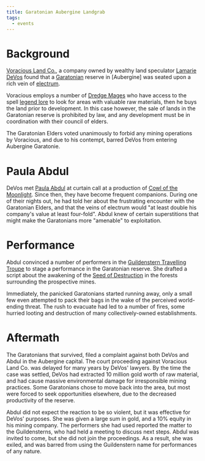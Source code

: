 ```yaml
---
title: Garatonian Aubergine Landgrab
tags:
  - events
---
```


# Background

[Voracious Land Co.](../organizations/voracious-land-co.mdx), a company owned by
wealthy land speculator [Lamarie DeVos](../characters/lamarie-devos.mdx) found
that a [Garatonian](../ethnicities/garatonian.mdx) reserve in \[Aubergine] was
seated upon a rich vein of [electrum](https://en.wikipedia.org/wiki/Electrum).

Voracious employs a number of [Dredge Mages](../misc/dredge-mages.mdx) who have
access to the spell [legend lore](https://dndbeyond.com/spells/legend-lore) to
look for areas with valuable raw materials, then he buys the land prior to
development. In this case however, the sale of lands in the Garatonian reserve
is prohibited by law, and any development must be in coordination with their
council of elders.

The Garatonian Elders voted unanimously to forbid any mining operations by
Voracious, and due to his contempt, barred DeVos from entering Aubergine
Garatonie.

# Paula Abdul

DeVos met [Paula Abdul](../characters/paula-abdul.mdx) at curtain call at a
production of [Cowl of the Moonlight](../misc/cowl-of-the-moonlight.mdx). Since
then, they have become frequent companions. During one of their nights out, he
had told her about the frustrating encounter with the Garatonian Elders, and
that the veins of electrum would "at least double his company's value at least
four-fold". Abdul knew of certain superstitions that might make the Garatonians
more "amenable" to exploitation.

# Performance

Abdul convinced a number of performers in the
[Guildenstern Travelling Troupe](../organizations/guildenstern-travelling-troupe.mdx)
to stage a performance in the Garatonian reserve. She drafted a script about the
awakening of the [Seed of Destruction](../misc/seed-of-destruction.mdx) in the
forests surrounding the prospective mines.

Immediately, the panicked Garatonians started running away, only a small few
even attempted to pack their bags in the wake of the perceived world-ending
threat. The rush to evacuate had led to a number of fires, some hurried looting
and destruction of many collectively-owned establishments.

# Aftermath

The Garatonians that survived, filed a complaint against both DeVos and Abdul in
the Aubergine capital. The court proceeding against Voracious Land Co. was
delayed for many years by DeVos' lawyers. By the time the case was settled,
DeVos had extracted 10 million gold worth of raw material, and had cause massive
environmental damage for irresponsible mining practices. Some Garatonians chose
to move back into the area, but most were forced to seek opportunities
elsewhere, due to the decreased productivity of the reserve.

Abdul did not expect the reaction to be so violent, but it was effective for
DeVos' purposes. She was given a large sum in gold, and a 10% equity in his
mining company. The performers she had used reported the matter to the
Guildensterns, who had held a meeting to discuss next steps. Abdul was invited
to come, but she did not join the proceedings. As a result, she was exiled, and
was barred from using the Guildenstern name for performances of any nature.
